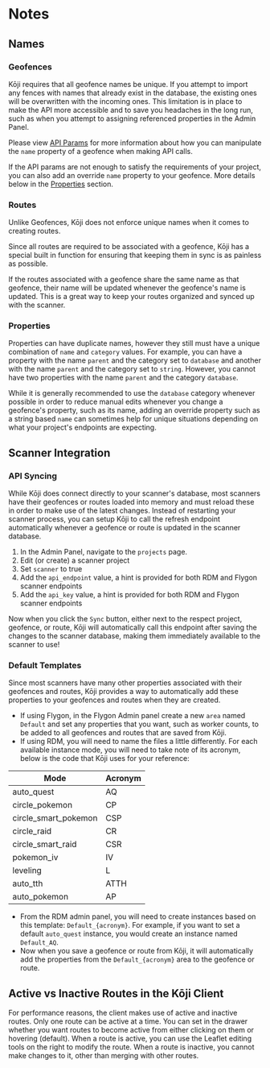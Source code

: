 # Notes

## Names

### Geofences

Kōji requires that all geofence names be unique. If you attempt to import any fences with names that already exist in the database, the existing ones will be overwritten with the incoming ones. This limitation is in place to make the API more accessible and to save you headaches in the long run, such as when you attempt to assigning referenced properties in the Admin Panel.

Please view [API Params](../api-reference/params) for more information about how you can manipulate the `name` property of a geofence when making API calls.

If the API params are not enough to satisfy the requirements of your project, you can also add an override `name` property to your geofence. More details below in the [Properties](#properties) section.

### Routes

Unlike Geofences, Kōji does not enforce unique names when it comes to creating routes.

Since all routes are required to be associated with a geofence, Kōji has a special built in function for ensuring that keeping them in sync is as painless as possible.

If the routes associated with a geofence share the same name as that geofence, their name will be updated whenever the geofence's name is updated. This is a great way to keep your routes organized and synced up with the scanner.

### Properties

Properties can have duplicate names, however they still must have a unique combination of `name` and `category` values. For example, you can have a property with the name `parent` and the category set to `database` and another with the name `parent` and the category set to `string`. However, you cannot have two properties with the name `parent` and the category `database`.

While it is generally recommended to use the `database` category whenever possible in order to reduce manual edits whenever you change a geofence's property, such as its name, adding an override property such as a string based `name` can sometimes help for unique situations depending on what your project's endpoints are expecting.

## Scanner Integration

### API Syncing

While Kōji does connect directly to your scanner's database, most scanners have their geofences or routes loaded into memory and must reload these in order to make use of the latest changes. Instead of restarting your scanner process, you can setup Kōji to call the refresh endpoint automatically whenever a geofence or route is updated in the scanner database.

1. In the Admin Panel, navigate to the `projects` page.
1. Edit (or create) a scanner project
1. Set `scanner` to true
1. Add the `api_endpoint` value, a hint is provided for both RDM and Flygon scanner endpoints
1. Add the `api_key` value, a hint is provided for both RDM and Flygon scanner endpoints

Now when you click the `Sync` button, either next to the respect project, geofence, or route, Kōji will automatically call this endpoint after saving the changes to the scanner database, making them immediately available to the scanner to use!

### Default Templates

Since most scanners have many other properties associated with their geofences and routes, Kōji provides a way to automatically add these properties to your geofences and routes when they are created.

- If using Flygon, in the Flygon Admin panel create a new `area` named `Default` and set any properties that you want, such as worker counts, to be added to all geofences and routes that are saved from Kōji.
- If using RDM, you will need to name the files a little differently. For each available instance mode, you will need to take note of its acronym, below is the code that Kōji uses for your reference:

| Mode                 | Acronym |
| -------------------- | ------- |
| auto_quest           | AQ      |
| circle_pokemon       | CP      |
| circle_smart_pokemon | CSP     |
| circle_raid          | CR      |
| circle_smart_raid    | CSR     |
| pokemon_iv           | IV      |
| leveling             | L       |
| auto_tth             | ATTH    |
| auto_pokemon         | AP      |

- From the RDM admin panel, you will need to create instances based on this template: `Default_{acronym}`. For example, if you want to set a default `auto_quest` instance, you would create an instance named `Default_AQ`.
- Now when you save a geofence or route from Kōji, it will automatically add the properties from the `Default_{acronym}` area to the geofence or route.

## Active vs Inactive Routes in the Kōji Client

For performance reasons, the client makes use of active and inactive routes. Only one route can be active at a time. You can set in the drawer whether you want routes to become active from either clicking on them or hovering (default). When a route is active, you can use the Leaflet editing tools on the right to modify the route. When a route is inactive, you cannot make changes to it, other than merging with other routes.
